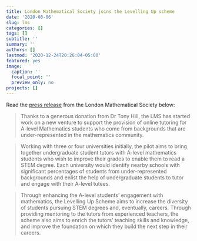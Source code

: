 ```yaml
---
title: London Mathematical Society joins the Levelling Up scheme
date: '2020-08-06'
slug: lms
categories: []
tags: []
subtitle: ''
summary: ''
authors: []
lastmod: '2020-12-24T20:26:04-05:00'
featured: yes
image:
  caption: ''
  focal_point: ''
  preview_only: no
projects: []
---
```


Read the [press release](https://www.lms.ac.uk/news-entry/06082020-1524/levelling-scheme) from the London Mathematical Society below:

<!--more-->

> Thanks to a generous donation from Dr Tony Hill, the LMS has started work on a new venture to support the provision of online tutoring for A-level Mathematics students who come from backgrounds that are under-represented in the mathematics community. 

> Working with three or four universities initially, the pilot aims to bring together undergraduate student tutors with A-level mathematics students who wish to improve their grades to enable them to read a STEM degree. Each university would identify nearby schools with significant percentages of students from under-represented backgrounds and enlist the help of undergraduate students to tutor and engage with their A-level tutees.

> Through enhancing the A-level students’ engagement with mathematics, the Levelling Up Scheme aims to increase the diversity of students pursuing STEM degrees and, eventually, careers. Through providing mentoring to the tutors from experienced teachers, the scheme also aims to enrich the tutors’ teaching skills and knowledge, and improve the foundation on which they build the next step in their careers.


